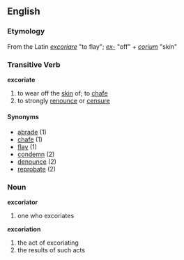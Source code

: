 == English ==
=== Etymology ===
From the Latin ''[[excoriare]]'' "to flay"; ''[[ex-]]'' "off" + ''[[corium]]'' "skin"

=== Transitive Verb ===
'''excoriate'''
# to wear off the [[skin]] of; to [[chafe]]
# to strongly [[renounce]] or [[censure]]

==== Synonyms ====
*[[abrade]] (1)
*[[chafe]] (1)
*[[flay]] (1)
*[[condemn]] (2)
*[[denounce]] (2)
*[[reprobate]] (2)


=== Noun ===
'''excoriator'''
# one who excoriates

'''excoriation'''
# the act of excoriating
# the results of such acts